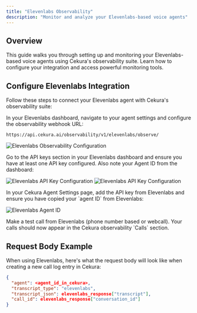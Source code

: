 ```yaml
---
title: "Elevenlabs Observability"
description: "Monitor and analyze your Elevenlabs-based voice agents"
---
```


## Overview

This guide walks you through setting up and monitoring your Elevenlabs-based voice agents using Cekura's observability suite. Learn how to configure your integration and access powerful monitoring tools.

## Configure Elevenlabs Integration

Follow these steps to connect your Elevenlabs agent with Cekura's observability suite:

<Steps>
<Step title="Configure webhook URL in Elevenlabs">
In your Elevenlabs dashboard, navigate to your agent settings and configure the observability webhook URL:

```
https://api.cekura.ai/observability/v1/elevenlabs/observe/
```

![Elevenlabs Observability Configuration](/images/elevenlabs-observe.png)
</Step>

<Step title="Verify Elevenlabs API key and Agent ID">
Go to the API keys section in your Elevenlabs dashboard and ensure you have at least one API key configured. Also note your Agent ID from the dashboard:

![Elevenlabs API Key Configuration](/images/elevenlabs-api-key.png)
![Elevenlabs API Key Configuration](/images/elevenlabs-agent.png)
</Step>

<Step title="Add credentials to Cekura">
In your Cekura Agent Settings page, add the API key from Elevenlabs and ensure you have copied your `agent ID` from Elevenlabs:

![Elevenlabs Agent ID](/images/elevenlabs-agent-setting.png)
</Step>

<Step title="Test your integration">
Make a test call from Elevenlabs (phone number based or webcall). Your calls should now appear in the Cekura observability `Calls` section.
</Step>
</Steps>

## Request Body Example

When using Elevenlabs, here's what the request body will look like when creating a new call log entry in Cekura:

```json
{
  "agent": <agent_id_in_cekura>,
  "transcript_type": "elevenlabs",
  "transcript_json": elevenlabs_response["transcript"],
  "call_id": elevenlabs_response["conversation_id"]
}
```